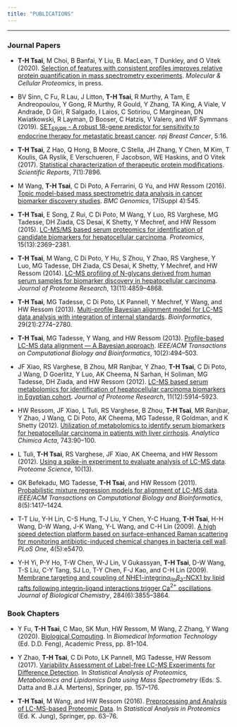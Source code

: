 ```yaml
---
title: "PUBLICATIONS"
---
```


---

### Journal Papers

* __T-H Tsai__, M Choi, B Banfai, Y Liu, B. MacLean, T Dunkley, and O Vitek (2020). [Selection of features with consistent profiles improves relative protein quantification in mass spectrometry experiments](https://www.ncbi.nlm.nih.gov/pubmed/32234965). _Molecular & Cellular Proteomics_, in press.

* BV Sinn, C Fu, R Lau, J Litton, __T-H Tsai__, R Murthy, A Tam, E Andreopoulou, Y Gong, R Murthy, R Gould, Y Zhang, TA King, A Viale, V Andrade, D Giri, R Salgado, I Laios, C Sotiriou, C Marginean, DN Kwiatkowski, R Layman, D Booser, C Hatzis, V Valero, and WF Symmans (2019). [SET$_{\text{ER/PR}}$ - A robust 18-gene predictor for sensitivity to endocrine therapy for metastatic breast cancer](https://www.ncbi.nlm.nih.gov/pubmed/31231679). _npj Breast Cancer_, 5:16. 

* __T-H Tsai__, Z Hao, Q Hong, B Moore, C Stella, JH Zhang, Y Chen, M Kim, T Koulis, GA Ryslik, E Verschueren, F Jacobson, WE Haskins, and O Vitek (2017). [Statistical characterization of therapeutic protein modifications](https://www.ncbi.nlm.nih.gov/pubmed/28801661). _Scientific Reports_, 7(1):7896.

* M Wang, __T-H Tsai__, C Di Poto, A Ferrarini, G Yu, and HW Ressom (2016). [Topic model-based mass spectrometric data analysis in cancer biomarker discovery studies](http://www.ncbi.nlm.nih.gov/pubmed/27535232). _BMC Genomics_, 17(Suppl 4):545.

* __T-H Tsai__, E Song, Z Rui, C Di Poto, M Wang, Y Luo, RS Varghese, MG Tadesse, DH Ziada, CS Desai, K Shetty, Y Mechref, and HW Ressom (2015). [LC-MS/MS based serum proteomics for identification of candidate biomarkers for hepatocellular carcinoma](http://www.ncbi.nlm.nih.gov/pubmed/25778709). _Proteomics_, 15(13):2369--2381.

* __T-H Tsai__, M Wang, C Di Poto, Y Hu, S Zhou, Y Zhao, RS Varghese, Y Luo, MG Tadesse, DH Ziada, CS Desai, K Shetty, Y Mechref, and HW Ressom (2014). [LC-MS profiling of N-glycans derived from human serum samples for biomarker discovery in hepatocellular carcinoma](http://www.ncbi.nlm.nih.gov/pubmed/25077556). _Journal of Proteome Research_, 13(11):4859--4868.

* __T-H Tsai__, MG Tadesse, C Di Poto, LK Pannell, Y Mechref, Y Wang, and HW Ressom (2013). [Multi-profile Bayesian alignment model for LC-MS data analysis with integration of internal standards](http://www.ncbi.nlm.nih.gov/pubmed/24013927). _Bioinformatics_, 29(21):2774--2780.

* __T-H Tsai__, MG Tadesse, Y Wang, and HW Ressom (2013). [Profile-based LC-MS data alignment --- A Bayesian approach](http://www.ncbi.nlm.nih.gov/pubmed/23929872). _IEEE/ACM Transactions on Computational Biology and Bioinformatics_, 10(2):494--503. 

* JF Xiao, RS Varghese, B Zhou, MR Ranjbar, Y Zhao, __T-H Tsai__, C Di Poto, J Wang, D Goerlitz, Y Luo, AK Cheema, N Sarhan, H Soliman, MG Tadesse, DH Ziada, and HW Ressom (2012). [LC-MS based serum metabolomics for identification of hepatocellular carcinoma biomarkers in Egyptian cohort](http://www.ncbi.nlm.nih.gov/pubmed/23078175). _Journal of Proteome Research_, 11(12):5914--5923. 

* HW Ressom, JF Xiao, L Tuli, RS Varghese, B Zhou, __T-H Tsai__, MR Ranjbar, Y Zhao, J Wang, C Di Poto, AK Cheema, MG Tadesse, R Goldman, and K Shetty (2012). [Utilization of metabolomics to identify serum biomarkers for hepatocellular carcinoma in patients with liver cirrhosis](http://www.ncbi.nlm.nih.gov/pubmed/22882828). _Analytica Chimica Acta_, 743:90--100. 

* L Tuli, __T-H Tsai__, RS Varghese, JF Xiao, AK Cheema, and HW Ressom (2012). [Using a spike-in experiment to evaluate analysis of LC-MS data](http://www.ncbi.nlm.nih.gov/pubmed/22369182). _Proteome Science_, 10(13). 

* GK Befekadu, MG Tadesse, __T-H Tsai__, and HW Ressom (2011). [Probabilistic mixture regression models for alignment of LC-MS data](http://www.ncbi.nlm.nih.gov/pubmed/20837998). _IEEE/ACM Transactions on Computational Biology and Bioinformatics_, 8(5):1417--1424. 

* T-T Liu, Y-H Lin, C-S Hung, T-J Liu, Y Chen, Y-C Huang, __T-H Tsai__, H-H Wang, D-W Wang, J-K Wang, Y-L Wang, and C-H Lin (2009). [A high speed detection platform based on surface-enhanced Raman scattering for monitoring antibiotic-induced chemical changes in bacteria cell wall](http://www.ncbi.nlm.nih.gov/pubmed/19421405). _PLoS One_, 4(5):e5470. 

* Y-H Yi, P-Y Ho, T-W Chen, W-J Lin, V Gukassyan, __T-H Tsai__, D-W Wang, T-S Liu, C-Y Tang, SJ Lo, T-Y Chen, F-J Kao, and C-H Lin (2009). [Membrane targeting and coupling of NHE1-integrin$\alpha_{\text{IIb}}\beta_{3}$-NCX1 by lipid rafts following integrin-ligand interactions trigger Ca$^{2+}$ oscillations](http://www.ncbi.nlm.nih.gov/pubmed/18996841). _Journal of Biological Chemistry_, 284(6):3855--3864.

### Book Chapters

* Y Fu, __T-H Tsai__, C Mao, SK Mun, HW Ressom, M Wang, Z Zhang, Y Wang (2020). [Biological Computing](https://www.sciencedirect.com/science/article/pii/B9780128160343000031). In _Biomedical Information Technology_ (Ed. D.D. Feng), Academic Press, pp. 81–104.

* Y Zhao, __T-H Tsai__, C Di Poto, LK Pannell, MG Tadesse, HW Ressom (2017). [Variability Assessment of Label-free LC-MS Experiments for Difference Detection](https://link.springer.com/chapter/10.1007/978-3-319-45809-0_9). In _Statistical Analysis of Proteomics, Metabolomics and Lipidomics Data using Mass Spectrometry_ (Eds. S. Datta and B.J.A. Mertens), Springer, pp. 157--176.

* __T-H Tsai__, M Wang, and HW Ressom (2016). [Preprocessing and Analysis of LC-MS-based Proteomic Data](https://www.ncbi.nlm.nih.gov/pubmed/26519169). In _Statistical Analysis in Proteomics_ (Ed. K. Jung), Springer, pp. 63--76.
